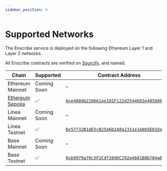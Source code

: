 ```yaml
---
sidebar_position: 4
---
```


# Supported Networks

The Enscribe service is deployed on the following Ethereum Layer 1 and Layer 2 networks.

All Enscribe contracts are verified on [Sourcify](https://sourcify.dev), and named.

| Chain                                                                    | Supported     | Contract Address                                                                                                                    | Sourcify                                                                                      |
|--------------------------------------------------------------------------|---------------|-------------------------------------------------------------------------------------------------------------------------------------|-----------------------------------------------------------------------------------------------|
| Ethereum Mainnet                                                         | Coming Soon   | –                                                                                                                                   | –                                                                                             |
| [Ethereum Sepolia](https://sepolia.app.ens.domains/enscribe.named.eth)   | ✅            | [`0xe480db220661Ae181F122d2544683e405006c2eD`](https://sepolia.etherscan.io/address/0xe480db220661Ae181F122d2544683e405006c2eD)     | [Sourcify Link](https://repo.sourcify.dev/11155111/0xe480db220661Ae181F122d2544683e405006c2eD) |
| Linea Mainnet                                                            | Coming Soon   | –                                                                                                                                   | –                                                                                             |
| Linea Testnet                                                            | ✅            | [`0x57732B1dE5cB25A6b2A8a2311e1A865ED16a484E`](https://sepolia.lineascan.build/address/0x57732B1dE5cB25A6b2A8a2311e1A865ED16a484E)  | [Sourcify Link](https://repo.sourcify.dev/59141/0x57732B1dE5cB25A6b2A8a2311e1A865ED16a484E)   |
| Base Mainnet                                                             | Coming Soon   | –                                                                                                                                   | –                                                                                             |
| Base Testnet                                                             | ✅            | [`0xb9979a70c5F2Cdf209DC292eA681B0b704a602A6`](https://sepolia.basescan.org/address/0xb9979a70c5F2Cdf209DC292eA681B0b704a602A6)     | [Sourcify Link](https://repo.sourcify.dev/84532/0xb9979a70c5F2Cdf209DC292eA681B0b704a602A6)   |